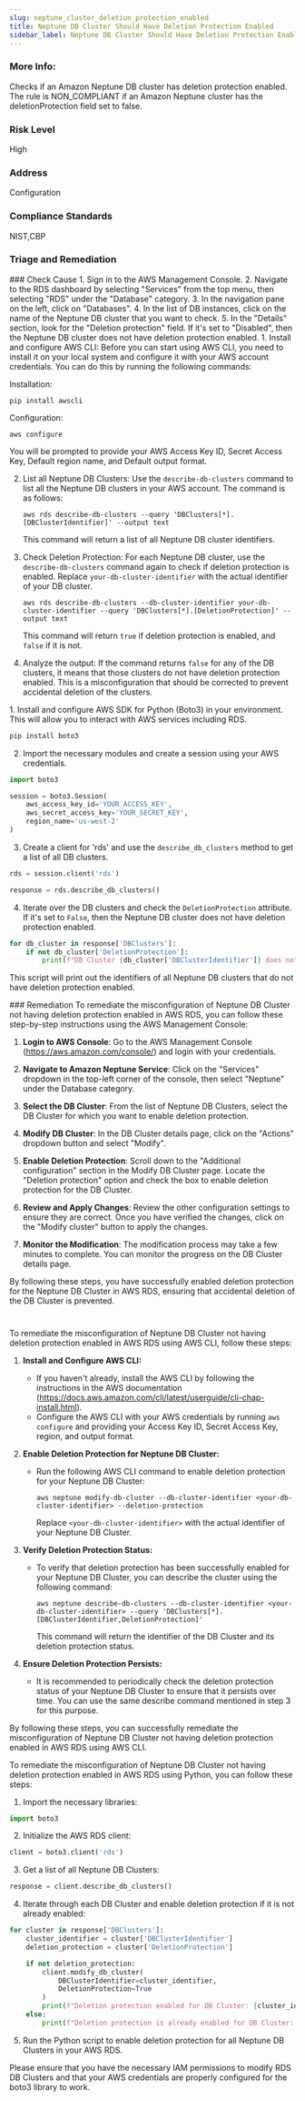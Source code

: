```yaml
---
slug: neptune_cluster_deletion_protection_enabled
title: Neptune DB Cluster Should Have Deletion Protection Enabled
sidebar_label: Neptune DB Cluster Should Have Deletion Protection Enabled
---
```

### More Info:

Checks if an Amazon Neptune DB cluster has deletion protection enabled. The rule is NON_COMPLIANT if an Amazon Neptune cluster has the deletionProtection field set to false.

### Risk Level

High

### Address

Configuration

### Compliance Standards

NIST,CBP


### Triage and Remediation
<Tabs>

<Tab title='Cause'>
### Check Cause
<AccordionGroup>
<Accordion title='Using Console' defaultOpen='true'>
1. Sign in to the AWS Management Console.
2. Navigate to the RDS dashboard by selecting "Services" from the top menu, then selecting "RDS" under the "Database" category.
3. In the navigation pane on the left, click on "Databases".
4. In the list of DB instances, click on the name of the Neptune DB cluster that you want to check.
5. In the "Details" section, look for the "Deletion protection" field. If it's set to "Disabled", then the Neptune DB cluster does not have deletion protection enabled.
</Accordion>

<Accordion title='Using CLI'>
1. Install and configure AWS CLI: Before you can start using AWS CLI, you need to install it on your local system and configure it with your AWS account credentials. You can do this by running the following commands:

   Installation:
   ```
   pip install awscli
   ```
   Configuration:
   ```
   aws configure
   ```
   You will be prompted to provide your AWS Access Key ID, Secret Access Key, Default region name, and Default output format.

2. List all Neptune DB Clusters: Use the `describe-db-clusters` command to list all the Neptune DB clusters in your AWS account. The command is as follows:
   ```
   aws rds describe-db-clusters --query 'DBClusters[*].[DBClusterIdentifier]' --output text
   ```
   This command will return a list of all Neptune DB cluster identifiers.

3. Check Deletion Protection: For each Neptune DB cluster, use the `describe-db-clusters` command again to check if deletion protection is enabled. Replace `your-db-cluster-identifier` with the actual identifier of your DB cluster.
   ```
   aws rds describe-db-clusters --db-cluster-identifier your-db-cluster-identifier --query 'DBClusters[*].[DeletionProtection]' --output text
   ```
   This command will return `true` if deletion protection is enabled, and `false` if it is not.

4. Analyze the output: If the command returns `false` for any of the DB clusters, it means that those clusters do not have deletion protection enabled. This is a misconfiguration that should be corrected to prevent accidental deletion of the clusters.
</Accordion>

<Accordion title='Using Python'>
1. Install and configure AWS SDK for Python (Boto3) in your environment. This will allow you to interact with AWS services including RDS.

```python
pip install boto3
```

2. Import the necessary modules and create a session using your AWS credentials.

```python
import boto3

session = boto3.Session(
    aws_access_key_id='YOUR_ACCESS_KEY',
    aws_secret_access_key='YOUR_SECRET_KEY',
    region_name='us-west-2'
)
```

3. Create a client for 'rds' and use the `describe_db_clusters` method to get a list of all DB clusters.

```python
rds = session.client('rds')

response = rds.describe_db_clusters()
```

4. Iterate over the DB clusters and check the `DeletionProtection` attribute. If it's set to `False`, then the Neptune DB cluster does not have deletion protection enabled.

```python
for db_cluster in response['DBClusters']:
    if not db_cluster['DeletionProtection']:
        print(f"DB Cluster {db_cluster['DBClusterIdentifier']} does not have deletion protection enabled.")
```

This script will print out the identifiers of all Neptune DB clusters that do not have deletion protection enabled.
</Accordion>

</AccordionGroup>
</Tab>

<Tab title='Remediation'>
### Remediation

<AccordionGroup>
<Accordion title='Using Console' defaultOpen='true'>
To remediate the misconfiguration of Neptune DB Cluster not having deletion protection enabled in AWS RDS, you can follow these step-by-step instructions using the AWS Management Console:

1. **Login to AWS Console**: Go to the AWS Management Console (https://aws.amazon.com/console/) and login with your credentials.

2. **Navigate to Amazon Neptune Service**: Click on the "Services" dropdown in the top-left corner of the console, then select "Neptune" under the Database category.

3. **Select the DB Cluster**: From the list of Neptune DB Clusters, select the DB Cluster for which you want to enable deletion protection.

4. **Modify DB Cluster**: In the DB Cluster details page, click on the "Actions" dropdown button and select "Modify".

5. **Enable Deletion Protection**: Scroll down to the "Additional configuration" section in the Modify DB Cluster page. Locate the "Deletion protection" option and check the box to enable deletion protection for the DB Cluster.

6. **Review and Apply Changes**: Review the other configuration settings to ensure they are correct. Once you have verified the changes, click on the "Modify cluster" button to apply the changes.

7. **Monitor the Modification**: The modification process may take a few minutes to complete. You can monitor the progress on the DB Cluster details page.

By following these steps, you have successfully enabled deletion protection for the Neptune DB Cluster in AWS RDS, ensuring that accidental deletion of the DB Cluster is prevented.

#
</Accordion>

<Accordion title='Using CLI'>
To remediate the misconfiguration of Neptune DB Cluster not having deletion protection enabled in AWS RDS using AWS CLI, follow these steps:

1. **Install and Configure AWS CLI:**
   - If you haven't already, install the AWS CLI by following the instructions in the AWS documentation (https://docs.aws.amazon.com/cli/latest/userguide/cli-chap-install.html).
   - Configure the AWS CLI with your AWS credentials by running `aws configure` and providing your Access Key ID, Secret Access Key, region, and output format.

2. **Enable Deletion Protection for Neptune DB Cluster:**
   - Run the following AWS CLI command to enable deletion protection for your Neptune DB Cluster:
     ```
     aws neptune modify-db-cluster --db-cluster-identifier <your-db-cluster-identifier> --deletion-protection
     ```
     Replace `<your-db-cluster-identifier>` with the actual identifier of your Neptune DB Cluster.

3. **Verify Deletion Protection Status:**
   - To verify that deletion protection has been successfully enabled for your Neptune DB Cluster, you can describe the cluster using the following command:
     ```
     aws neptune describe-db-clusters --db-cluster-identifier <your-db-cluster-identifier> --query 'DBClusters[*].[DBClusterIdentifier,DeletionProtection]'
     ```
     This command will return the identifier of the DB Cluster and its deletion protection status.

4. **Ensure Deletion Protection Persists:**
   - It is recommended to periodically check the deletion protection status of your Neptune DB Cluster to ensure that it persists over time. You can use the same describe command mentioned in step 3 for this purpose.

By following these steps, you can successfully remediate the misconfiguration of Neptune DB Cluster not having deletion protection enabled in AWS RDS using AWS CLI.
</Accordion>

<Accordion title='Using Python'>
To remediate the misconfiguration of Neptune DB Cluster not having deletion protection enabled in AWS RDS using Python, you can follow these steps:

1. Import the necessary libraries:
```python
import boto3
```

2. Initialize the AWS RDS client:
```python
client = boto3.client('rds')
```

3. Get a list of all Neptune DB Clusters:
```python
response = client.describe_db_clusters()
```

4. Iterate through each DB Cluster and enable deletion protection if it is not already enabled:
```python
for cluster in response['DBClusters']:
    cluster_identifier = cluster['DBClusterIdentifier']
    deletion_protection = cluster['DeletionProtection']

    if not deletion_protection:
        client.modify_db_cluster(
            DBClusterIdentifier=cluster_identifier,
            DeletionProtection=True
        )
        print(f"Deletion protection enabled for DB Cluster: {cluster_identifier}")
    else:
        print(f"Deletion protection is already enabled for DB Cluster: {cluster_identifier}")
```

5. Run the Python script to enable deletion protection for all Neptune DB Clusters in your AWS RDS.

Please ensure that you have the necessary IAM permissions to modify RDS DB Clusters and that your AWS credentials are properly configured for the boto3 library to work.
</Accordion>

</AccordionGroup>
</Tab>
</Tabs>

